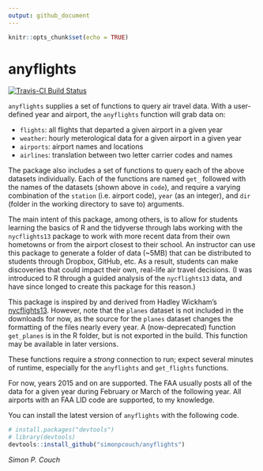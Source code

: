 ```yaml
---
output: github_document
---
```


```r
knitr::opts_chunk$set(echo = TRUE)
```

# anyflights
[![Travis-CI Build Status](https://travis-ci.org/simonpcouch/anyflights.svg?branch=master)](https://travis-ci.org/simonpcouch/anyflights)

`anyflights` supplies a set of functions to query air travel data. With a user-defined year and airport, the `anyflights` function will grab data on:

* `flights`: all flights that departed a given airport in a given year
* `weather`: hourly meterological data for a given airport in a given year
* `airports`: airport names and locations
* `airlines`: translation between two letter carrier codes and names

The package also includes a set of functions to query each of the above datasets individually. Each of the functions are named `get_` followed with the names of the datasets (shown above in `code`), and require a varying combination of the `station` (i.e. airport code), `year` (as an integer), and `dir` (folder in the working directory to save to) arguments. 

The main intent of this package, among others, is to allow for students learning the basics of R and the tidyverse through labs working with the `nycflights13` package to work with more recent data from their own hometowns or from the airport closest to their school. An instructor can use this package to generate a folder of data (~5MB) that can be distributed to students through Dropbox, GitHub, etc. As a result, students can make discoveries that could impact their own, real-life air travel decisions. (I was introduced to R through a guided analysis of the `nycflights13` data, and have since longed to create this package for this reason.)

This package is inspired by and derived from Hadley Wickham's [nycflights13](https://github.com/hadley/nycflights13). However, note that the `planes` dataset is not included in the downloads for now, as the source for the `planes` dataset changes the formatting of the files nearly every year. A (now-deprecated) function `get_planes` is in the R folder, but is not exported in the build. This function may be available in later versions.

These functions require a *strong* connection to run; expect several minutes of runtime, especially for the `anyflights` and `get_flights` functions.

For now, years 2015 and on are supported. The FAA usually posts all of the data for a given year during February or March of the following year. All airports with an FAA LID code are supported, to my knowledge.

You can install the latest version of `anyflights` with the following code.

```r
# install.packages("devtools")
# library(devtools)
devtools::install_github("simonpcouch/anyflights")
```

*Simon P. Couch*
